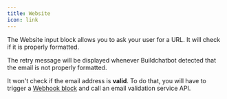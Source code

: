 ```yaml
---
title: Website
icon: link
---
```


The Website input block allows you to ask your user for a URL. It will check if it is properly formatted.

The retry message will be displayed whenever Buildchatbot detected that the email is not properly formatted.

It won't check if the email address is **valid**. To do that, you will have to trigger a [Webhook block](/editor/blocks/integrations/webhook) and call an email validation service API.

